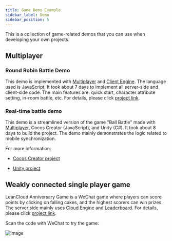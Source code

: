 ```yaml
---
title: Game Demo Example
sidebar_label: Demo
sidebar_position: 5
---
```


This is a collection of game-related demos that you can use when developing your own projects.

## Multiplayer

### Round Robin Battle Demo

This demo is implemented with [Multiplayer](/v3/sdk/multiplayer/features/) and [Client Engine](/v3/sdk/multiplayer/client-engine/). The language used is JavaScript. It took about 7 days to implement all server-side and client-side code. The main features are: quick start, character attribute setting, in-room battle, etc. For details, please click [project link](https://github.com/leancloud/multiplayer-turn-based-game-demo).

### Real-time battle demo

This demo is a streamlined version of the game "Ball Battle" made with [Multiplayer](/v3/sdk/multiplayer/features/), Cocos Creator (JavaScript), and Unity (C#). It took about 8 days to build the project. The demo mainly demonstrates the logic related to mobile synchronization.

For more information:

- [Cocos Creator project](https://github.com/onerain88/BallBattle)

- [Unity project](https://github.com/onerain88/BallBattle-Unity)

## Weakly connected single player game

LeanCloud Anniversary Game is a WeChat game where players can score points by clicking on falling cakes, and the highest scorers can win prizes. The server side mainly uses [Cloud Engine](/v3/sdk/engine/overview/) and [Leaderboard](/v3/sdk/leaderboard/features/). For details, please click [project link](https://github.com/leancloud/LeanCloudBirthday).

Scan the code with WeChat to try the game:

![image](/img/client-engine/leancloud-birthday-game.jpg)
